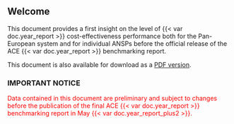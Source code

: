 ## Welcome {.unnumbered}


This document provides a first insight on the level of {{< var doc.year_report >}} cost-effectiveness performance both for the Pan-European system and for individual ANSPs before the official release of the ACE {{< var doc.year_report >}} benchmarking report.

This document is also available for download as a
[PDF version](https://www.eurocontrol.int/ACE/HighLevelSummary-Reports/HighLevelSummaryReport2021.pdf){target="_blank"}.


### IMPORTANT NOTICE {.unnumbered}

[Data contained in this document are preliminary and subject to changes before the publication of the final ACE {{< var doc.year_report >}} benchmarking report in May {{< var doc.year_report_plus2 >}}.]{style="color: red;"}

